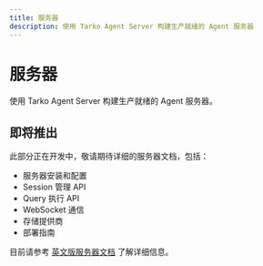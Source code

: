 ```yaml
---
title: 服务器
description: 使用 Tarko Agent Server 构建生产就绪的 Agent 服务器
---
```


# 服务器

使用 Tarko Agent Server 构建生产就绪的 Agent 服务器。

## 即将推出

此部分正在开发中，敬请期待详细的服务器文档，包括：

- 服务器安装和配置
- Session 管理 API
- Query 执行 API
- WebSocket 通信
- 存储提供商
- 部署指南

目前请参考 [英文版服务器文档](/guide/deployment/server) 了解详细信息。
